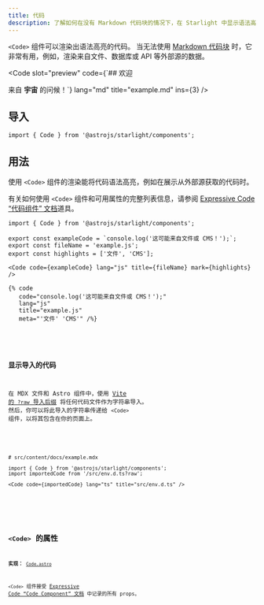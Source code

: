 ```yaml
---
title: 代码
description: 了解如何在没有 Markdown 代码块的情况下，在 Starlight 中显示语法高亮的代码。
---
```



`<Code>` 组件可以渲染出语法高亮的代码。
当无法使用 [Markdown 代码块](/zh-cn/guides/authoring-content/#代码块) 时，它非常有用，例如，渲染来自文件、数据库或 API 等外部源的数据。


<Preview>

<Code
	slot="preview"
	code={`## 欢迎

来自 **宇宙** 的问候！`} 
lang="md"
title="example.md"
ins={3}
/>

</Preview>

## 导入

```tsx
import { Code } from '@astrojs/starlight/components';
```

## 用法

使用 `<Code>` 组件的渲染能将代码语法高亮，例如在展示从外部源获取的代码时。

有关如何使用 `<Code>` 组件和可用属性的完整列表信息，请参阅 [Expressive Code “代码组件” 文档](https://expressive-code.com/key-features/code-component/)道具。

<Preview>

```mdx
import { Code } from '@astrojs/starlight/components';

export const exampleCode = `console.log('这可能来自文件或 CMS！');`;
export const fileName = 'example.js';
export const highlights = ['文件', 'CMS'];

<Code code={exampleCode} lang="js" title={fileName} mark={highlights} />
```

<Fragment slot="markdoc">

```markdoc
{% code
   code="console.log('这可能来自文件或 CMS！');"
   lang="js"
   title="example.js"
   meta="'文件' 'CMS'" /%}
```

</Fragment>


<Code
	slot="preview"
	code={exampleCode}
	lang="js"
	title={fileName}
	mark={highlights}
/>

</Preview>

### 显示导入的代码

在 MDX 文件和 Astro 组件中，使用 [Vite 的 `?raw` 导入后缀](https://cn.vitejs.dev/guide/assets#importing-asset-as-string) 将任何代码文件作为字符串导入。
然后，你可以将此导入的字符串传递给 `<Code>` 组件，以将其包含在你的页面上。

<Preview>

```mdx "?raw"
# src/content/docs/example.mdx

import { Code } from '@astrojs/starlight/components';
import importedCode from '/src/env.d.ts?raw';

<Code code={importedCode} lang="ts" title="src/env.d.ts" />
```


<Code slot="preview" code={importedCode} lang="ts" title="src/env.d.ts" />

</Preview>

## `<Code>` 的属性

**实现：** [`Code.astro`](https://github.com/expressive-code/expressive-code/blob/main/packages/astro-expressive-code/components/Code.astro)

`<Code>` 组件接受 [Expressive Code “Code Component” 文档](https://expressive-code.com/key-features/code-component/#available-props) 中记录的所有 props。
